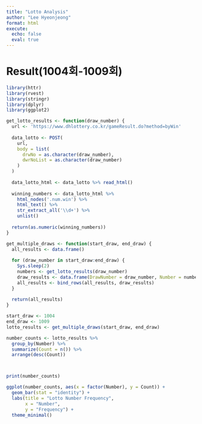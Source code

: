 ```yaml
---
title: "Lotto Analysis"
author: "Lee Hyeonjeong"
format: html
execute:
  echo: false
  eval: true
---
```


# Result(1004회-1009회)
```r
library(httr)
library(rvest)
library(stringr)
library(dplyr)
library(ggplot2)

get_lotto_results <- function(draw_number) {
  url <- 'https://www.dhlottery.co.kr/gameResult.do?method=byWin'
  
  data_lotto <- POST(
    url, 
    body = list(
      drwNo = as.character(draw_number),
      dwrNoList = as.character(draw_number)
    )
  )
  
  data_lotto_html <- data_lotto %>% read_html()
  
  winning_numbers <- data_lotto_html %>%
    html_nodes('.num.win') %>%
    html_text() %>%
    str_extract_all('\\d+') %>%
    unlist()
  
  return(as.numeric(winning_numbers))
}

get_multiple_draws <- function(start_draw, end_draw) {
  all_results <- data.frame()
  
  for (draw_number in start_draw:end_draw) {
    Sys.sleep(2)  
    numbers <- get_lotto_results(draw_number)
    draw_results <- data.frame(DrawNumber = draw_number, Number = numbers)
    all_results <- bind_rows(all_results, draw_results)
  }
  
  return(all_results)
}

start_draw <- 1004
end_draw <- 1009
lotto_results <- get_multiple_draws(start_draw, end_draw)

number_counts <- lotto_results %>%
  group_by(Number) %>%
  summarize(Count = n()) %>%
  arrange(desc(Count))



print(number_counts)

ggplot(number_counts, aes(x = factor(Number), y = Count)) +
  geom_bar(stat = "identity") +
  labs(title = "Lotto Number Frequency",
       x = "Number",
       y = "Frequency") +
  theme_minimal()
```

